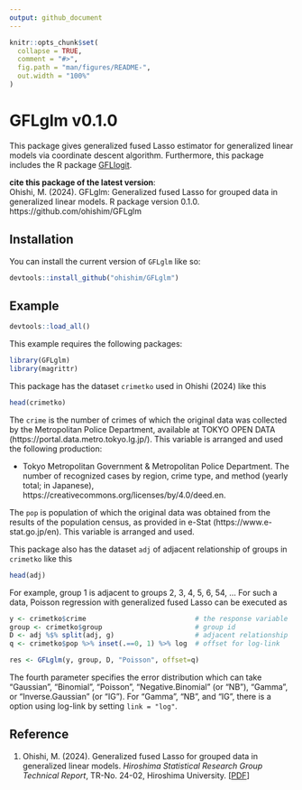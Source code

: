 ```yaml
---
output: github_document
---
```


<!-- README.md is generated from README.Rmd. Please edit that file -->

```r
knitr::opts_chunk$set(
  collapse = TRUE,
  comment = "#>",
  fig.path = "man/figures/README-",
  out.width = "100%"
)
```

# GFLglm v0.1.0

<!-- badges: start -->
<!-- badges: end -->

This package gives generalized fused Lasso estimator for generalized linear models via coordinate descent algorithm.
Furthermore, this package includes the R package [GFLlogit](https://github.com/ohishim/GFLlogit).

**cite this package of the latest version**:  
Ohishi, M. (2024).
GFLglm: Generalized fused Lasso for grouped data in generalized linear models.
R package version 0.1.0.
https://github.com/ohishim/GFLglm

## Installation

You can install the current version of `GFLglm` like so:

``` r
devtools::install_github("ohishim/GFLglm")
```

## Example

```r
devtools::load_all()
```

This example requires the following packages:

```r
library(GFLglm)
library(magrittr)
```

This package has the dataset `crimetko` used in Ohishi (2024) like this

```r
head(crimetko)
```

The `crime` is the number of crimes of which the original data was collected by the Metropolitan Police Department, available at TOKYO OPEN DATA (https://portal.data.metro.tokyo.lg.jp/).
This variable is arranged and used the following production:   

- Tokyo Metropolitan Government & Metropolitan Police Department. The number of recognized cases by region, crime type, and method (yearly total; in Japanese), https://creativecommons.org/licenses/by/4.0/deed.en.  

The `pop` is population of which the original data was obtained from the results of the population census, as provided in e-Stat (https://www.e-stat.go.jp/en).
This variable is arranged and used.

This package also has the dataset `adj` of adjacent relationship of groups in `crimetko` like this
```r
head(adj)
```

For example, group 1 is adjacent to groups 2, 3, 4, 5, 6, 54, ... For such a data, Poisson regression with generalized fused Lasso can be executed as
```r
y <- crimetko$crime                           # the response variable  
group <- crimetko$group                       # group id
D <- adj %$% split(adj, g)                    # adjacent relationship
q <- crimetko$pop %>% inset(.==0, 1) %>% log  # offset for log-link

res <- GFLglm(y, group, D, "Poisson", offset=q)
```

The fourth parameter specifies the error distribution which can take "Gaussian", "Binomial", "Poisson", "Negative.Binomial" (or "NB"), "Gamma", or "Inverse.Gaussian" (or "IG").
For "Gamma", "NB", and "IG", there is a option using log-link by setting `link = "log"`.

## Reference

1. Ohishi, M. (2024).
Generalized fused Lasso for grouped data in generalized linear models.
*Hiroshima Statistical Research Group Technical Report*, TR-No. 24-02, Hiroshima University.
[[PDF](http://www.math.sci.hiroshima-u.ac.jp/stat/TR/TR24/TR24-02.pdf)]
